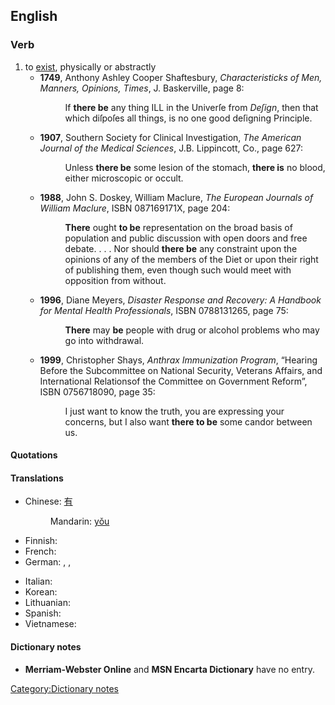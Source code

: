 ==English==

===Verb===
{{en-verb|inf=[[there]] to [[be]]|''singular'' '''[[there is]]''', ''plural'' '''[[there are]]'''|there being|''singular'' '''[[there was]]''', ''plural'' '''[[there were]]'''|''singular'' '''[[there has been]]''', ''plural'' '''[[there have been]]'''}}

# to [[exist]], physically or abstractly
#* '''1749''',  Anthony Ashley Cooper Shaftesbury, ''Characteristicks of Men, Manners, Opinions, Times'', J. Baskerville, page 8:
#*: If '''there be''' any thing ILL in the Univerſe from ''Deſign'', then that which diſpoſes all things, is no one good deſigning Principle.
#* '''1907''', Southern Society for Clinical Investigation, ''The American Journal of the Medical Sciences'', J.B. Lippincott, Co., page 627:
#*: Unless '''there be''' some lesion of the stomach, '''there is''' no blood, either microscopic or occult.
#* '''1988''', John S. Doskey, William Maclure, ''The European Journals of William Maclure'', ISBN 087169171X, page 204:
#*: '''There''' ought '''to be''' representation on the broad basis of population and public discussion with open doors and free debate. . . . Nor should '''there be''' any constraint upon the opinions of any of the members of the Diet or upon their right of publishing them, even though such would meet with opposition from without.
#* '''1996''', Diane Meyers, ''Disaster Response and Recovery: A Handbook for Mental Health Professionals'', ISBN 0788131265, page 75:
#*: '''There''' may '''be''' people with drug or alcohol problems who may go into withdrawal.
#* '''1999''', Christopher Shays, ''Anthrax Immunization Program'', “Hearing Before the Subcommittee on National Security, Veterans Affairs, and International Relationsof the Committee on Government Reform”, ISBN 0756718090, page 35:
#*: I just want to know the truth, you are expressing your concerns, but I also want '''there to be''' some candor between us.

====Quotations====
{{seeCites}}

====Translations====
{{trans-top|to exist}}
* Chinese: [[有]]
*: Mandarin: [[yǒu]]
* Finnish: {{t+|fi|olla}}
* French: {{t+|fr|y avoir}}
* German: {{t|de|es sein}}, {{t|de|da sein}}, {{t|de|es geben}}
{{trans-mid}}
* Italian: {{t+|it|esserci}}
* Korean: {{t+|ko|있다|tr=itda|sc=Hang}}
* Lithuanian: {{t|lt|va būti|xs=Lithuanian}}
* Spanish: {{t+|es|haber}}
* Vietnamese: {{t+|vi|có|xs=Vietnamese}}
{{trans-bottom}}

====Dictionary notes====
* '''Merriam-Webster Online''' and '''MSN Encarta Dictionary''' have no entry.

[[Category:Dictionary notes]]